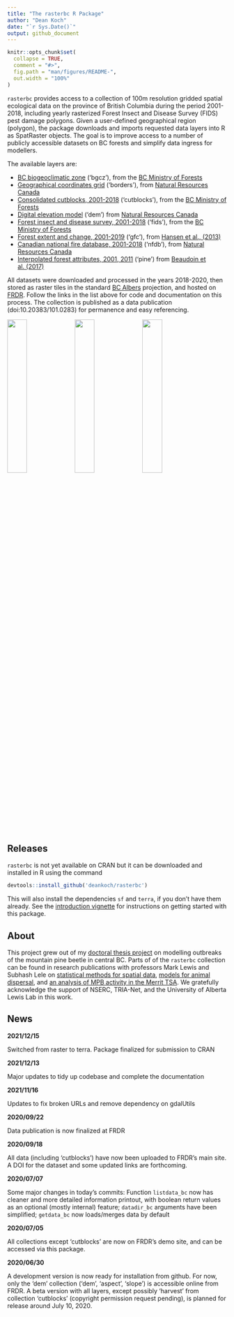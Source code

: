 ```yaml
---
title: "The rasterbc R Package"
author: "Dean Koch"
date: "`r Sys.Date()`"
output: github_document
---
```


<!-- README.md is generated from README.Rmd. Please edit that file -->

```r
knitr::opts_chunk$set(
  collapse = TRUE,
  comment = "#>",
  fig.path = "man/figures/README-",
  out.width = "100%"
)
```

<!-- badges: start -->
<!-- badges: end -->

`rasterbc` provides access to a collection of 100m resolution gridded spatial ecological data on the province of British Columbia during the period 2001-2018, including yearly rasterized Forest Insect and Disease Survey (FIDS) pest damage polygons. Given a user-defined geographical region (polygon), the package downloads and imports requested data layers into R as SpatRaster objects. The goal is to improve access to a number of publicly accessible datasets on BC forests and simplify data ingress for modellers.

The available layers are:

* [BC biogeoclimatic zone](https://github.com/deankoch/rasterbc_src/blob/master/src_bgcz.knit.md) ('bgcz'), from the [BC Ministry of Forests](https://catalogue.data.gov.bc.ca/dataset/f358a53b-ffde-4830-a325-a5a03ff672c3)
* [Geographical coordinates grid](https://github.com/deankoch/rasterbc_src/blob/master/src_borders.knit.md) ('borders'), from [Natural Resources Canada](https://www.nrcan.gc.ca/maps-tools-and-publications/maps/topographic-maps/10995)
* [Consolidated cutblocks, 2001-2018](https://github.com/deankoch/rasterbc_src/blob/master/src_cutblocks.knit.md) ('cutblocks'), from the [BC Ministry of Forests](https://catalogue.data.gov.bc.ca/dataset/harvested-areas-of-bc-consolidated-cutblocks-)
* [Digital elevation model](https://github.com/deankoch/rasterbc_src/blob/master/src_dem.knit.md) ('dem') from [Natural Resources Canada](https://ftp.maps.canada.ca/pub/nrcan_rncan/elevation/cdem_mnec/doc/CDEM_en.pdf)
* [Forest insect and disease survey, 2001-2018](https://github.com/deankoch/rasterbc_src/blob/master/src_fids.knit.md) ('fids'), from the [BC Ministry of Forests](https://catalogue.data.gov.bc.ca/dataset/pest-infestation-polygons)
* [Forest extent and change, 2001-2019](https://github.com/deankoch/rasterbc_src/blob/master/src_gfc.knit.md) ('gfc'), from [Hansen et al., (2013)](https://cdnsciencepub.com/doi/full/10.1139/cjfr-2013-0401)
* [Canadian national fire database, 2001-2018](https://github.com/deankoch/rasterbc_src/blob/master/src_nfdb.knit.md) ('nfdb'), from [Natural Resources Canada](https://cwfis.cfs.nrcan.gc.ca/ha/nfdb)
* [Interpolated forest attributes, 2001, 2011](https://github.com/deankoch/rasterbc_src/blob/master/src_pine.knit.md) ('pine') from [Beaudoin et al. (2017)](https://cdnsciencepub.com/doi/full/10.1139/cjfr-2017-0184)

All datasets were downloaded and processed in the years 2018-2020, then stored as raster tiles in the standard
[BC Albers](https://spatialreference.org/ref/epsg/nad83-bc-albers/) projection, and hosted on [FRDR](https://www.frdr-dfdr.ca/repo/).
Follow the links in the list above for code and documentation on this process. The collection is published as
a data publication (doi:10.20383/101.0283) for permanence and easy referencing.

<img src="vignettes/man/figures/vignette_intro_okanagan_location-1.png" width="30%"></img>
<img src="vignettes/man/figures/vignette_intro_okanagan_elevation_tiles-1.png" width="30%"></img>
<img src="vignettes/man/figures/vignette_intro_okanagan_bgcz-1.png" width="30%"></img>

## Releases

`rasterbc` is not yet available on CRAN but it can be downloaded and installed in R using the command

```r
devtools::install_github('deankoch/rasterbc')
```

This will also install the dependencies `sf` and `terra`, if you don't have them already.
See the [introduction vignette](https://github.com/deankoch/rasterbc/blob/master/vignette_intro.md)
for instructions on getting started with this package. 

## About

This project grew out of my [doctoral thesis project](https://doi.org/10.7939/r3-91zn-v276) on modelling
outbreaks of the mountain pine beetle in central BC. Parts of of the `rasterbc` collection can be found
in research publications with professors Mark Lewis and Subhash Lele on 
[statistical methods for spatial data](https://doi.org/10.7939/r3-g6qb-bq70),
[models for animal dispersal](https://doi.org/10.1098/rsif.2020.0434), and
[an analysis of MPB activity in the Merrit TSA](https://doi.org/10.1007/s11538-021-00899-z).
We gratefully acknowledge the support of NSERC, TRIA-Net, and the University of Alberta Lewis Lab in this work.

## News

**2021/12/15**

Switched from raster to terra. Package finalized for submission to CRAN

**2021/12/13**

Major updates to tidy up codebase and complete the documentation

**2021/11/16**

Updates to fix broken URLs and remove dependency on gdalUtils

**2020/09/22**

Data publication is now finalized at FRDR

**2020/09/18**

All data (including 'cutblocks') have now been uploaded to FRDR's main site. A DOI for the dataset and some updated links are forthcoming.

**2020/07/07**

Some major changes in today's commits: Function `listdata_bc` now has cleaner and more detailed information printout, with boolean return values as an optional (mostly internal) feature; `datadir_bc` arguments have been simplified; `getdata_bc` now loads/merges data by default

**2020/07/05**

All collections except 'cutblocks' are now on FRDR's demo site, and can be accessed via this package.

**2020/06/30**

A development version is now ready for installation from github. For now, only the 'dem' collection ('dem', 'aspect', 'slope') is accessible online from FRDR. A beta version with all layers, except possibly 'harvest' from collection 'cutblocks' (copyright permission request pending), is planned for release around July 10, 2020.


<!-- README.md is generated from README.Rmd. Please edit that file -->
<!-- rmarkdown::render('README.Rmd') -->

